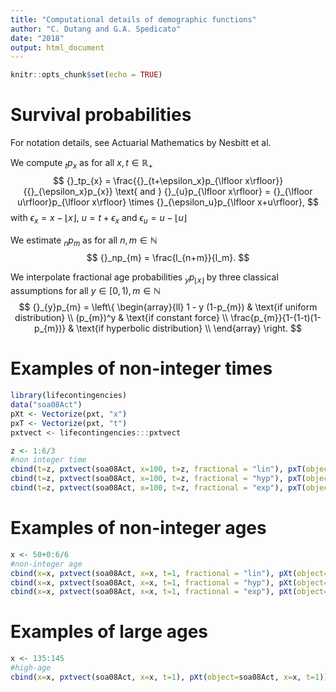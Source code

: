 ```yaml
---
title: "Computational details of demographic functions"
author: "C. Dutang and G.A. Spedicato"
date: "2018"
output: html_document
---
```


```r
knitr::opts_chunk$set(echo = TRUE)
```

# Survival probabilities

For notation details, see Actuarial Mathematics by Nesbitt et al.

We compute ${}_tp_{x}$ as for all $x,t\in\mathbb R_+$
$$
{}_tp_{x} = \frac{{}_{t+\epsilon_x}p_{\lfloor x\rfloor}}{{}_{\epsilon_x}p_{x}}
\text{ and } 
{}_{u}p_{\lfloor x\rfloor} = {}_{\lfloor u\rfloor}p_{\lfloor x\rfloor} \times {}_{\epsilon_u}p_{\lfloor x+u\rfloor},
$$
with $\epsilon_x=x - \lfloor x\rfloor$, $u=t+\epsilon_x$ and $\epsilon_u=u-\lfloor u\rfloor$


We estimate ${}_np_{m}$ as for all $n,m\in\mathbb N$
$$
{}_np_{m} = \frac{l_{n+m}}{l_m}.
$$

We interpolate fractional age probabilities ${}_yp_{\lfloor x\rfloor}$ by three classical assumptions
for all $y \in [0,1), m\in\mathbb N$
$$
{}_{y}p_{m} =
\left\{
\begin{array}{ll}
1 - y (1-p_{m}) & \text{if uniform distribution} \\
(p_{m})^y & \text{if constant force} \\
\frac{p_{m}}{1-(1-t)(1-p_{m})} & \text{if hyperbolic distribution} \\
\end{array}
\right. 
$$

# Examples of non-integer times
```r
library(lifecontingencies)
data("soa08Act")
pXt <- Vectorize(pxt, "x")
pxT <- Vectorize(pxt, "t")
pxtvect <- lifecontingencies:::pxtvect

z <- 1:6/3
#non integer time
cbind(t=z, pxtvect(soa08Act, x=100, t=z, fractional = "lin"), pxT(object=soa08Act, x=100, t=z, fractional = "lin"))
cbind(t=z, pxtvect(soa08Act, x=100, t=z, fractional = "hyp"), pxT(object=soa08Act, x=100, t=z, fractional = "hyp"))
cbind(t=z, pxtvect(soa08Act, x=100, t=z, fractional = "exp"), pxT(object=soa08Act, x=100, t=z, fractional = "exp"))
```


# Examples of non-integer ages

```r
x <- 50+0:6/6
#non-integer age
cbind(x=x, pxtvect(soa08Act, x=x, t=1, fractional = "lin"), pXt(object=soa08Act, x=x, t=1, fractional = "lin"))
cbind(x=x, pxtvect(soa08Act, x=x, t=1, fractional = "hyp"), pXt(object=soa08Act, x=x, t=1, fractional = "hyp"))
cbind(x=x, pxtvect(soa08Act, x=x, t=1, fractional = "exp"), pXt(object=soa08Act, x=x, t=1, fractional = "exp"))
```

# Examples of large ages
```r
x <- 135:145
#high-age
cbind(x=x, pxtvect(soa08Act, x=x, t=1), pXt(object=soa08Act, x=x, t=1))
```

